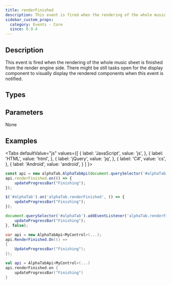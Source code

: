 ```yaml
---
title: renderFinished
description: This event is fired when the rendering of the whole music sheet is finished.
sidebar_custom_props:
  category: Events - Core
  since: 0.9.4
---
```


<SinceBadge since="0.9.4" />


## Description
This event is fired when the rendering of the whole music sheet is finished from the render engine side. There might be still tasks open for
the display component to visually display the rendered components when this event is notified. 

<EventDescription />

## Types

<TypeTable>
    <TypeRow type="js" name="function()" />    
    <TypeRow type="net" name="Action" />    
    <TypeRow type="android" name="() -> Unit" />    
</TypeTable>

## Parameters
None

## Examples

<Tabs
  defaultValue="js"
  values={[
    { label: 'JavaScript', value: 'js', },
    { label: 'HTML', value: 'html', },
    { label: 'jQuery', value: 'jq', },
    { label: 'C#', value: 'cs', },
    { label: 'Android', value: 'android', }
  ]
}>
<TabItem value="js">

```js
const api = new alphaTab.AlphaTabApi(document.querySelector('#alphaTab'));
api.renderFinished.on(() => {
    updateProgressBar("Finishing");
});  
```

</TabItem>
<TabItem value="jq">

```js
$('#alphaTab').on('alphaTab.renderFinished', () => {
    updateProgressBar("Finishing");
});
```

</TabItem>
<TabItem value="html">

```js
document.querySelector('#alphaTab').addEventListener('alphaTab.renderFinished', (e) => {
    updateProgressBar("Finishing");
}, false);
```

</TabItem>
<TabItem value="cs">

```cs
var api = new AlphaTabApi<MyControl>(...);
api.RenderFinished.On(() => 
{
    UpdateProgressBar("Finishing");
});
```

</TabItem>
<TabItem value="android">

```kotlin
val api = AlphaTabApi<MyControl>(...)
api.renderFinished.on { 
    updateProgressBar("Finishing")
}
```

</TabItem>
</Tabs>